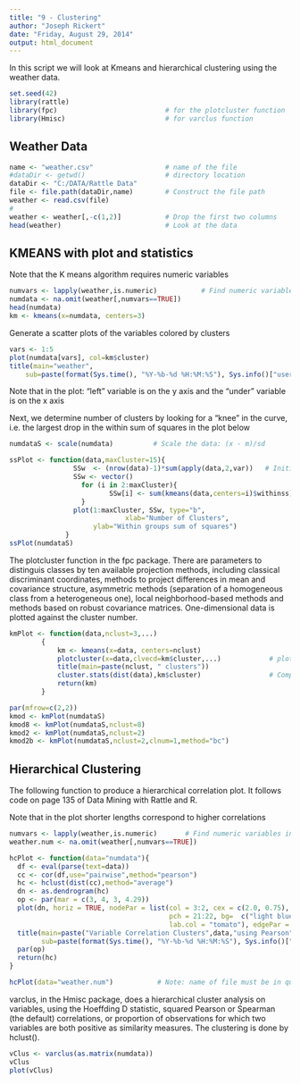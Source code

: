 ```yaml
---
title: "9 - Clustering"
author: "Joseph Rickert"
date: "Friday, August 29, 2014"
output: html_document
---
```

In this script we will look at Kmeans and hierarchical clustering using the weather data.
```r
set.seed(42)
library(rattle)
library(fpc)  	                       # for the plotcluster function
library(Hmisc)                         # for varclus function
```
## Weather Data
```r
name <- "weather.csv"                  # name of the file
#dataDir <- getwd()                    # directory location
dataDir <- "C:/DATA/Rattle Data"
file <- file.path(dataDir,name)        # Construct the file path
weather <- read.csv(file)           
#
weather <- weather[,-c(1,2)]           # Drop the first two columns
head(weather)                          # Look at the data
```
## KMEANS with plot and statistics
Note that the K means algorithm requires numeric variables
```r
numvars <- lapply(weather,is.numeric)			# Find numeric variables in data set
numdata <- na.omit(weather[,numvars==TRUE])
head(numdata)
km <- kmeans(x=numdata, centers=3) 
```   
Generate a scatter plots of the variables colored by clusters
```r
vars <- 1:5
plot(numdata[vars], col=km$cluster)
title(main="weather",
    sub=paste(format(Sys.time(), "%Y-%b-%d %H:%M:%S"), Sys.info()["user"]))
```
Note that in the plot: "left" variable is on the y axis and the "under" variable is on the x axis

Next, we determine number of clusters by looking for a "knee" in the curve, i.e. the largest drop in the within sum of squares in the plot below
```r
numdataS <- scale(numdata)  		# Scale the data: (x - m)/sd

ssPlot <- function(data,maxCluster=15){
			    SSw  <- (nrow(data)-1)*sum(apply(data,2,var))   # Initialize within sum of squares 
			    SSw <- vector()
				  for (i in 2:maxCluster){
					     SSw[i] <- sum(kmeans(data,centers=i)$withinss)
				  }
			    plot(1:maxCluster, SSw, type="b", 
				             xlab="Number of Clusters",
                     ylab="Within groups sum of squares") 
		      }
ssPlot(numdataS)
```   
The plotcluster function in the fpc package. There are parameters to distinguis classes by ten available projection methods, including classical discriminant coordinates, methods to project differences in mean and covariance structure, asymmetric methods (separation of a homogeneous class from a heterogeneous one), local neighborhood-based methods and methods based on robust covariance matrices. One-dimensional data is plotted against the cluster number. 
```r
kmPlot <- function(data,nclust=3,...)
		{
			km <- kmeans(x=data, centers=nclust)     
			plotcluster(x=data,clvecd=km$cluster,...)            # plot fcn from fpc package
			title(main=paste(nclust, " clusters"))
			cluster.stats(dist(data),km$cluster)                 # Compute cluster stats with fcn from fpc package
			return(km)
		}

par(mfrow=c(2,2))
kmod <- kmPlot(numdataS)
kmod8 <- kmPlot(numdataS,nclust=8)
kmod2 <- kmPlot(numdataS,nclust=2)
kmod2b <- kmPlot(numdataS,nclust=2,clnum=1,method="bc")
```   
## Hierarchical Clustering
The following function to produce a hierarchical correlation plot. It follows code on page 135 of Data Mining with Rattle and R.

Note that in the plot shorter lengths correspond to higher correlations
```r
numvars <- lapply(weather,is.numeric)    	# Find numeric variables in data set
weather.num <- na.omit(weather[,numvars==TRUE])

hcPlot <- function(data="numdata"){
  df <- eval(parse(text=data))
  cc <- cor(df,use="pairwise",method="pearson")
  hc <- hclust(dist(cc),method="average")
  dn <- as.dendrogram(hc)
  op <- par(mar = c(3, 4, 3, 4.29))
  plot(dn, horiz = TRUE, nodePar = list(col = 3:2, cex = c(2.0, 0.75), 
                                        pch = 21:22, bg=  c("light blue", "pink"), lab.cex = 0.75, 
                                        lab.col = "tomato"), edgePar = list(col = "gray", lwd = 2), xlab="Height")
  title(main=paste("Variable Correlation Clusters",data,"using Pearson",sep=" "),
        sub=paste(format(Sys.time(), "%Y-%b-%d %H:%M:%S"), Sys.info()["user"]))
  par(op)
  return(hc)
}

hcPlot(data="weather.num")           # Note: name of file must be in quotes!!
```  
varclus, in the Hmisc package, does a hierarchical cluster analysis on variables, using the Hoeffding D statistic, squared Pearson or Spearman (the default) correlations, or proportion of observations for which two variables are both positive as similarity measures. The clustering is done by hclust(). 
```r
vClus <- varclus(as.matrix(numdata))
vClus
plot(vClus)
```






